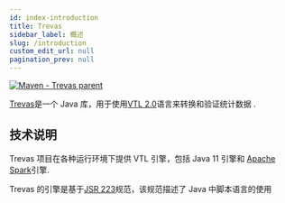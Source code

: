 ```yaml
---
id: index-introduction
title: Trevas
sidebar_label: 概述
slug: /introduction
custom_edit_url: null
pagination_prev: null
---
```


[![Maven - Trevas parent](https://maven-badges.herokuapp.com/maven-central/fr.insee.trevas/trevas-parent/badge.svg)](https://maven-badges.herokuapp.com/maven-central/fr.insee.trevas/trevas-parent)

[Trevas](https://github.com/InseeFr/Trevas)是一个 Java 库，用于使用[VTL 2.0](https://sdmx.org/?page_id=5096)语言来转换和验证统计数据 .

## 技术说明

Trevas 项目在各种运行环境下提供 VTL 引擎，包括 Java 11 引擎和 [Apache Spark](https://spark.apache.org/)引擎.

Trevas 的引擎是基于[JSR 223](https://jcp.org/en/jsr/detail?id=223)规范，该规范描述了 Java 中脚本语言的使用
